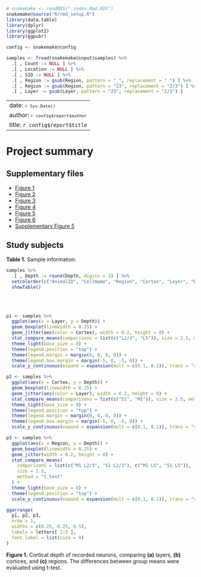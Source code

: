 ```r
# snakemake <- readRDS(".index.Rmd.RDS")
snakemake@source("R/rmd_setup.R")
library(data.table)
library(dplyr)
library(ggplot2)
library(ggpubr)

config <- snakemake@config

samples <- fread(snakemake@input$samples) %>%
  .[ , Count := NULL ] %>%
  .[ , Location := NULL ] %>%
  .[ , SID := NULL ] %>%
  .[ , Region := gsub(Region, pattern = "_", replacement = " ") ] %>%
  .[ , Region := gsub(Region, pattern = "23", replacement = "2/3") ] %>%
  .[ , Layer := gsub(Layer, pattern = "23", replacement = "2/3") ]
```

---
date: <small>`r Sys.Date()`</small>
author: <small>`r config$report$author`</small>
title: `r config$report$title`
---

# Project summary

## Supplementary files

- [Figure 1](www/figure1.png)
- [Figure 2](www/figure2.png)
- [Figure 3](www/figure3.png)
- [Figure 4](www/figure4.png)
- [Figure 5](www/figure5.png)
- [Figure 6](www/figure6.png)
- [Supplementary Figure 5](www/supplementary_figure_5.png)

## Study subjects

**Table 1.** Sample information.

```r
samples %>%
  .[ , Depth := round(Depth, digits = 3) ] %>%
  setcolorder(c("AnimalID", "CellName", "Region", "Cortex", "Layer", "Date", "Depth")) %>%
  showTable()
```

<br></br>

```r
p1 <- samples %>%
  ggplot(aes(x = Layer, y = Depth)) +
  geom_boxplot(linewidth = 0.25) +
  geom_jitter(aes(color = Cortex), width = 0.2, height = 0) +
  stat_compare_means(comparisons = list(c("L2/3", "L5")), size = 2.5, method = "t.test") +
  theme_light(base_size = 8) +
  theme(legend.position = "top") +
  theme(legend.margin = margin(0, 0, 0, 0)) +
  theme(legend.box.margin = margin(-5, 0, -5, 0)) +
  scale_y_continuous(expand = expansion(mult = c(0.1, 0.1)), trans = "reverse")

p2 <- samples %>%
  ggplot(aes(x = Cortex, y = Depth)) +
  geom_boxplot(linewidth = 0.25) +
  geom_jitter(aes(color = Layer), width = 0.2, height = 0) +
  stat_compare_means(comparisons = list(c("S1", "M1")), size = 2.5, method = "t.test") +
  theme_light(base_size = 8) +
  theme(legend.position = "top") +
  theme(legend.margin = margin(0, 0, 0, 0)) +
  theme(legend.box.margin = margin(-5, 0, -5, 0)) +
  scale_y_continuous(expand = expansion(mult = c(0.1, 0.1)), trans = "reverse")

p3 <- samples %>%
  ggplot(aes(x = Region, y = Depth)) +
  geom_boxplot(linewidth = 0.25) +
  geom_jitter(width = 0.2, height = 0) +
  stat_compare_means(
    comparisons = list(c("M1 L2/3", "S1 L2/3"), c("M1 L5", "S1 L5")),
    size = 2.5,
    method = "t.test"
  ) +
  theme_light(base_size = 8) +
  theme(legend.position = "top") +
  scale_y_continuous(expand = expansion(mult = c(0.1, 0.1)), trans = "reverse")

ggarrange(
  p1, p2, p3,
  nrow = 1,
  widths = c(0.25, 0.25, 0.5),
  labels = letters[ 1:3 ],
  font.label = list(size = 9)
)
```

**Figure 1.** Cortical depth of recorded neurons, comparing **(a)** layers, **(b)** cortices,
and **(c)** regions. The differences between group means were evaluated using t-test.
